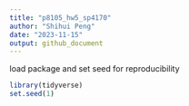 ```yaml
---
title: "p8105_hw5_sp4170"
author: "Shihui Peng"
date: "2023-11-15"
output: github_document
---
```

load package and set seed for reproducibility
```r
library(tidyverse)
set.seed(1)
```

